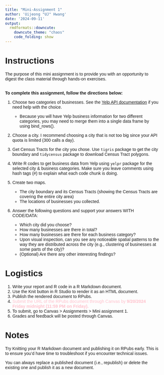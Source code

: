```yaml
---
title: "Mini-Assignment 1"
author: 'Uijeong "UJ" Hwang'
date: '2024-09-11'
output:
  rmdformats::downcute:
    downcute_theme: "chaos"
    code_folding: show
---
```


<style type="text/css">
  body{
  font-family: Arial;
  }
</style>

# Instructions
The purpose of this mini assignment is to provide you with an opportunity to digest the class material through hands-on exercises. 
<br><br>

**To complete this assignment, follow the directions below:**  

1. Choose two categories of businesses. See the [Yelp API documentation](https://docs.developer.yelp.com/docs/resources-categories) if you need help with the choice.  
    * Because you will have Yelp business information for two different categories, you may need to merge them into a single data frame by using bind_rows().
    
2. Choose a city. I recommend choosing a city that is not too big since your API quota is limited (300 calls a day).

3. Get Census Tracts for the city you chose. Use `tigris` package to get the city boundary and `tidycensus` package to download Census Tract polygons.

4. Write R codes to get business data from Yelp using `yelpr` package for the selected city & business categories. Make sure you leave comments using hash tags (#) to explain what each code chunk is doing.

5. Create two maps.
    * The city boundary and its Census Tracts (showing the Census Tracts are covering the entire city area)
    * The locations of businesses you collected.

6. Answer the following questions and support your answers WITH CODE/DATA:
    * Which city did you choose?
    * How many businesses are there in total?
    * How many businesses are there for each business category?
    *	Upon visual inspection, can you see any noticeable spatial patterns to the way they are distributed across the city (e.g., clustering of businesses at some parts of the city)?
    *	(Optional) Are there any other interesting findings?


# Logistics
1. Write your report and R code in a R Markdown document. 
2. Use the Knit button in R Studio to render it as an HTML document.
3. Publish the rendered document to RPubs.
4. <font color="pink">Submit the URL of the RPubs document through Canvas by **9/20/2024 Friday midnight (11:59 PM on Friday).** </font>
5. To submit, go to Canvas > Assignments > Mini assignment 1.
6. Grades and feedback will be posted through Canvas.



    
# Notes
Try Knitting your R Markdown document and publishing it on RPubs early. This is to ensure you'd have time to troubleshoot if you encounter technical issues.

You can always replace a published document (i.e., republish) or delete the existing one and publish it as a new document. 
